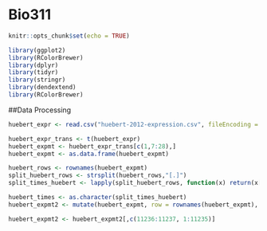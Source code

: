 # Bio311

```r
knitr::opts_chunk$set(echo = TRUE)
```

```r
library(ggplot2)
library(RColorBrewer)
library(dplyr)
library(tidyr)
library(stringr)
library(dendextend)
library(RColorBrewer)
```

##Data Processing
```r
huebert_expr <- read.csv("huebert-2012-expression.csv", fileEncoding = "latin1")

huebert_expr_trans <- t(huebert_expr)
huebert_expmt <- huebert_expr_trans[c(1,7:28),]
huebert_expmt <- as.data.frame(huebert_expmt)

huebert_rows <- rownames(huebert_expmt)
split_huebert_rows <- strsplit(huebert_rows,"[.]")
split_times_huebert <- lapply(split_huebert_rows, function(x) return(x[3]))

huebert_times <- as.character(split_times_huebert)
huebert_expmt2 <- mutate(huebert_expmt, row = rownames(huebert_expmt), time = huebert_times)

huebert_expmt2 <- huebert_expmt2[,c(11236:11237, 1:11235)]

```

